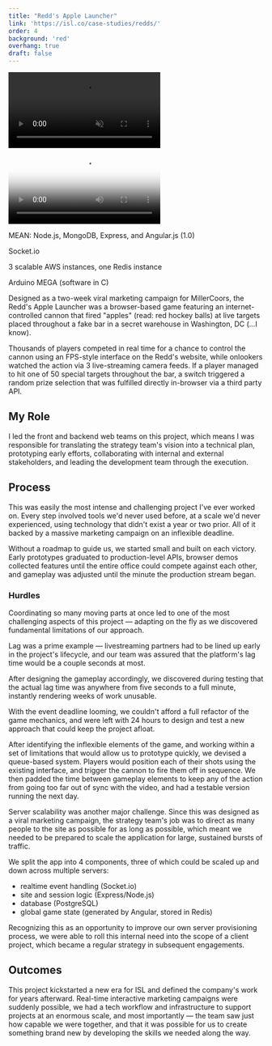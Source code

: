 ```yaml
---
title: "Redd's Apple Launcher"
link: 'https://isl.co/case-studies/redds/'
order: 4
background: 'red'
overhang: true
draft: false
---
```




<Gallery>
  <GalleryItem>
    <Browser>
      <Still
        description="The in-browser game interface, where users can fire a live-streamed cannon in real time."
        src={imageDesktopReddsInterface}
        alt="Screenshot: The Redd's Launcher Game Interface" />
    </Browser>
  </GalleryItem>

<GalleryItem>
  <Video
    autoPlay
    loop
    muted
    description="Players answered trivia questions for a chance to control the launcher, and then used the keyboard to position and lock in shots."
  >
    <source src={videoReddsMP4Interface} type="video/mp4" />
    <source src={videoReddsWebmInterface} type="video/webm" />
  </Video>
</GalleryItem>

<GalleryItem>
  <Video controls poster={videoReddsStillTrailer}>
    <source src={videoReddsMP4Trailer} type="video/mp4" />
  </Video>
</GalleryItem>

  <GalleryItem>
    <Still
      src={imageStillReddsBTS2}
      description="Behind the scenes on the Redd's Apple Launcher set."
      alt="Photo: Behind the scenes on the Redd's Apple Launcher set" />
  </GalleryItem>
</Gallery>

<PostColumn theme={_frontmatter.background}>

<Stack theme={_frontmatter.background}>
  <List>
    <ListItem>
      <p>MEAN: Node.js, MongoDB, Express, and Angular.js (1.0)</p>
    </ListItem>
    <ListItem>
      <p>Socket.io</p>
    </ListItem>
    <ListItem>
      <p>3 scalable AWS instances, one Redis instance</p>
    </ListItem>
    <ListItem>
      <p>Arduino MEGA (software in C)</p>
    </ListItem>
  </List>
</Stack>

<Markdown>

Designed as a two-week viral marketing campaign for MillerCoors, the Redd's Apple Launcher was a browser-based game featuring an internet-controlled cannon that fired "apples" (read: red hockey balls) at live targets placed throughout a fake bar in a secret warehouse in Washington, DC (...I know).

Thousands of players competed in real time for a chance to control the cannon using an FPS-style interface on the Redd's website, while onlookers watched the action via 3 live-streaming camera feeds. If a player managed to hit one of 50 special targets throughout the bar, a switch triggered a random prize selection that was fulfilled directly in-browser via a third party API.

## My Role

I led the front and backend web teams on this project, which means I was responsible for translating the strategy team's vision into a technical plan, prototyping early efforts, collaborating with internal and external stakeholders, and leading the development team through the execution.

## Process

This was easily the most intense and challenging project I've ever worked on. Every step involved tools we'd never used before, at a scale we'd never experienced, using technology that didn't exist a year or two prior. All of it backed by a massive marketing campaign on an inflexible deadline.

Without a roadmap to guide us, we started small and built on each victory. Early prototypes graduated to production-level APIs, browser demos collected features until the entire office could compete against each other, and gameplay was adjusted until the minute the production stream began.

### Hurdles

Coordinating so many moving parts at once led to one of the most challenging aspects of this project — adapting on the fly as we discovered fundamental limitations of our approach.

Lag was a prime example — livestreaming partners had to be lined up early in the project's lifecycle, and our team was assured that the platform's lag time would be a couple seconds at most.

After designing the gameplay accordingly, we discovered during testing that the actual lag time was anywhere from five seconds to a full minute, instantly rendering weeks of work unusable.

With the event deadline looming, we couldn't afford a full refactor of the game mechanics, and were left with 24 hours to design and test a new approach that could keep the project afloat.

After identifying the inflexible elements of the game, and working within a set of limitations that would allow us to prototype quickly, we devised a queue-based system. Players would position each of their shots using the existing interface, and trigger the cannon to fire them off in sequence. We then padded the time between gameplay elements to keep any of the action from going too far out of sync with the video, and had a testable version running the next day.

</Markdown>

<Still
  src={imageStillReddsUserFlow}
  alt="Diagram: Outline of the Redd's Web User Flow"
  description="A technical outline of the user flow for the web interface, divided into Player vs. Visitor flows."
/>

<Markdown>

Server scalability was another major challenge. Since this was designed as a viral marketing campaign, the strategy team's job was to direct as many people to the site as possible for as long as possible, which meant we needed to be prepared to scale the application for large, sustained bursts of traffic.

We split the app into 4 components, three of which could be scaled up and down across multiple servers:
- realtime event handling (Socket.io)
- site and session logic (Express/Node.js)
- database (PostgreSQL)
- global game state (generated by Angular, stored in Redis)

Recognizing this as an opportunity to improve our own server provisioning process, we were able to roll this internal need into the scope of a client project, which became a regular strategy in subsequent engagements.

</Markdown>

<Still
  src={imageStillReddsSystemDiagram}
  description="A system diagram for the Redd's tech stack, detailing how each component communicates with one another."
  alt="Diagram: System Diagram outlining the Redd's Technical Flow."
/>

<Markdown>

## Outcomes

This project kickstarted a new era for <Link to="https://www.google.com/search?q=istrategylabs">ISL</Link> and defined the company's work for years afterward. Real-time interactive marketing campaigns were suddenly possible, we had a tech workflow and infrastructure to support projects at an enormous scale, and most importantly — the team saw just how capable we were together, and that it was possible for us to create something brand new by developing the skills we needed along the way.

</Markdown>

</PostColumn>
